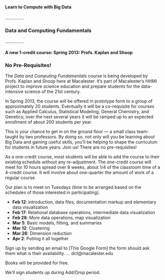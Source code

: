 #### Learn to Compute with Big Data  

...............

### Data and Computing Fundamentals

...............

#### A new 1-credit course: Spring 2013: Profs. Kaplan and Shoop

### No Pre-Requisites!

The *Data and Computing Fundamentals* course is being developed by Profs. Kaplan and Shoop here at Macalester.  It's part of Macalester's HHMI project to improve science education and prepare students for the data-intensive science of the 21st century.  

In Spring 2013, the course will be offered in prototype form to a group of approximately 20 students.  Eventually it will be a co-requisite for courses such as Applied Calculus, Statistical Modeling, General Chemistry, and Genetics; over the next several years it will be ramped up to an expected enrollment of about 200 students per year. 

This is your chance to get in on the ground floor --- a small class team-taught by two professors.  By doing so, not only will you be learning about Big Data and gaining useful skills, you'll be helping to shape the curriculum for students in future years.  Join us!  There are no pre-requisites!

As a one-credit course, most students will be able to add the course to their existing schedule without any re-adjustment.  The one-credit course will meet for 10 hours spread over 8 weeks, about 1/4 of the classroom time of a 4-credit course. It will involve about one-quarter the amount of work of a regular course.

Our plan is to meet on Tuesdays (time to be arranged based on the schedules of those interested in participating).  

* **Feb 12**: Introduction, data files, documentation markup and elementary data visualization
* **Feb 17**: Relational database operations, intermediate data visualization
* **Feb 26**: More data operations, map visualization
* **Mar 5**:  Basic models, fitting, and summaries
* **Mar 12**: Clustering
* **Mar 26**: Dimension reduction
* **Apr 2**: Putting it all together

Sign up by sending an email to [This Google Form] the form should ask them what is their availability.  ... dcf@macalester.edu

Books will be provided for free.

We'll sign students up during Add/Drop period.  




